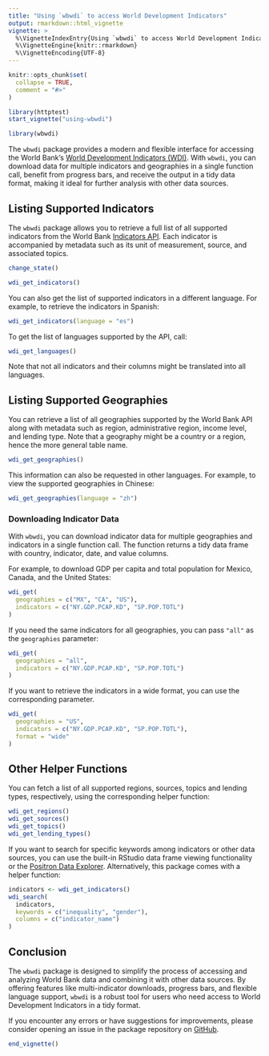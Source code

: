 ```yaml
---
title: "Using `wbwdi` to access World Development Indicators"
output: rmarkdown::html_vignette
vignette: >
  %\VignetteIndexEntry{Using `wbwdi` to access World Development Indicators}
  %\VignetteEngine{knitr::rmarkdown}
  %\VignetteEncoding{UTF-8}
---
```


```r
knitr::opts_chunk$set(
  collapse = TRUE,
  comment = "#>"
)
```

```r
library(httptest)
start_vignette("using-wbwdi")
```

```r
library(wbwdi)
```

The `wbwdi` package provides a modern and flexible interface for accessing the World Bank’s [World Development Indicators (WDI)](https://datatopics.worldbank.org/world-development-indicators/). With `wbwdi`, you can download data for multiple indicators and geographies in a single function call, benefit from progress bars, and receive the output in a tidy data format, making it ideal for further analysis with other data sources.

## Listing Supported Indicators

The `wbwdi` package allows you to retrieve a full list of all supported indicators from the World Bank [Indicators API](https://datahelpdesk.worldbank.org/knowledgebase/articles/889392-about-the-indicators-api-documentation). Each indicator is accompanied by metadata such as its unit of measurement, source, and associated topics.

```r
change_state()
```

```r
wdi_get_indicators()
```

You can also get the list of supported indicators in a different language. For example, to retrieve the indicators in Spanish:

```r
wdi_get_indicators(language = "es")
```

To get the list of languages supported by the API, call: 

```r
wdi_get_languages()
```

Note that not all indicators and their columns might be translated into all languages. 

## Listing Supported Geographies

You can retrieve a list of all geographies supported by the World Bank API along with metadata such as region, administrative region, income level, and lending type. Note that a geography might be a country or a region, hence the more general table name.

```r
wdi_get_geographies()
```

This information can also be requested in other languages. For example, to view the supported geographies in Chinese:

```r
wdi_get_geographies(language = "zh")
```

### Downloading Indicator Data

With `wbwdi`, you can download indicator data for multiple geographies and indicators in a single function call. The function returns a tidy data frame with country, indicator, date, and value columns.

For example, to download GDP per capita and total population for Mexico, Canada, and the United States:

```r
wdi_get(
  geographies = c("MX", "CA", "US"),
  indicators = c("NY.GDP.PCAP.KD", "SP.POP.TOTL")
)
```

If you need the same indicators for all geographies, you can pass `"all"` as the `geographies` parameter:

```r
wdi_get(
  geographies = "all",
  indicators = c("NY.GDP.PCAP.KD", "SP.POP.TOTL")
)
```

If you want to retrieve the indicators in a wide format, you can use the corresponding parameter.

```r
wdi_get(
  geographies = "US",
  indicators = c("NY.GDP.PCAP.KD", "SP.POP.TOTL"),
  format = "wide"
)
```

## Other Helper Functions

You can fetch a list of all supported regions, sources, topics and lending types, respectively, using the corresponding helper function:

```r
wdi_get_regions()
wdi_get_sources()
wdi_get_topics()
wdi_get_lending_types()
```

If you want to search for specific keywords among indicators or other data sources, you can use the built-in RStudio data frame viewing functionality or the [Positron Data Explorer](https://positron.posit.co/data-explorer.html). Alternatively, this package comes with a helper function:

```r
indicators <- wdi_get_indicators()
wdi_search(
  indicators,
  keywords = c("inequality", "gender"),
  columns = c("indicator_name")
)
```

## Conclusion

The `wbwdi` package is designed to simplify the process of accessing and analyzing World Bank data and combining it with other data sources. By offering features like multi-indicator downloads, progress bars, and flexible language support, `wbwdi` is a robust tool for users who need access to World Development Indicators in a tidy format.

If you encounter any errors or have suggestions for improvements, please consider opening an issue in the package repository on [GitHub](https://github.com/tidy-intelligence/r-wbwdi/issues).

```r
end_vignette()
```
